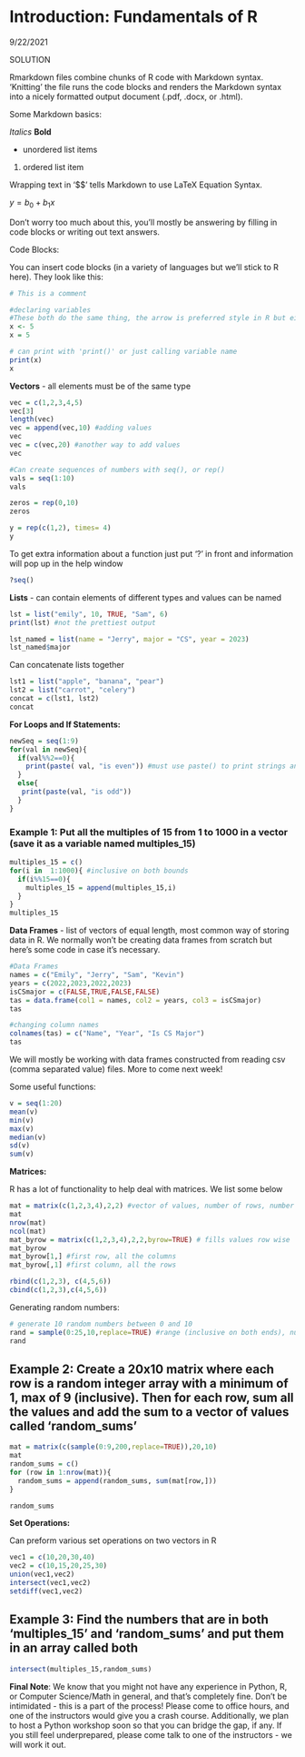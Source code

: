 
# Introduction: Fundamentals of R 

9/22/2021

SOLUTION

Rmarkdown files combine chunks of R code with Markdown syntax. 'Knitting' the file runs the code blocks and renders the Markdown syntax into a nicely formatted output document (.pdf, .docx, or .html).

Some Markdown basics:

*Italics* **Bold**

* unordered list items
1. ordered list item

Wrapping text in '$\$' tells Markdown to use LaTeX Equation Syntax.

$y = b_{0} + b_{1} x$

Don't worry too much about this, you'll mostly be answering by filling in code blocks or writing out text answers.

Code Blocks: 

You can insert code blocks (in a variety of languages but we'll stick to R here). They look like this:
```r
# This is a comment

#declaring variables 
#These both do the same thing, the arrow is preferred style in R but either are acceptable
x <- 5 
x = 5
```

```r
# can print with 'print()' or just calling variable name
print(x)
x
```

**Vectors** - all elements must be of the same type
```r

vec = c(1,2,3,4,5)
vec[3]
length(vec)
vec = append(vec,10) #adding values
vec
vec = c(vec,20) #another way to add values
vec

#Can create sequences of numbers with seq(), or rep()
vals = seq(1:10)
vals

zeros = rep(0,10)
zeros

y = rep(c(1,2), times= 4)
y
```

To get extra information about a function just put '?' in front and information will pop up in the help window
```r
?seq()
```

**Lists** - can contain elements of different types and values can be named
```r
lst = list("emily", 10, TRUE, "Sam", 6)
print(lst) #not the prettiest output

lst_named = list(name = "Jerry", major = "CS", year = 2023)
lst_named$major
```

Can concatenate lists together
```r
lst1 = list("apple", "banana", "pear")
lst2 = list("carrot", "celery")
concat = c(lst1, lst2)
concat
```


**For Loops and If Statements:**
```r
newSeq = seq(1:9)
for(val in newSeq){
  if(val%%2==0){
    print(paste( val, "is even")) #must use paste() to print strings and variables in same line
  }
  else{
   print(paste(val, "is odd"))
  }
}
```


### Example 1: Put all the multiples of 15 from 1 to 1000 in a vector (save it as a variable named multiples_15)
```r
multiples_15 = c()
for(i in  1:1000){ #inclusive on both bounds
  if(i%%15==0){
    multiples_15 = append(multiples_15,i)
  }
}
multiples_15
```

**Data Frames** - list of vectors of equal length, most common way of storing data in R. We normally won't be creating data frames from scratch but here's some code in case it's necessary. 
```r
#Data Frames
names = c("Emily", "Jerry", "Sam", "Kevin")
years = c(2022,2023,2022,2023)
isCSmajor = c(FALSE,TRUE,FALSE,FALSE)
tas = data.frame(col1 = names, col2 = years, col3 = isCSmajor)
tas
```
```r
#changing column names
colnames(tas) = c("Name", "Year", "Is CS Major")
tas
```

We will mostly be working with data frames constructed from reading csv (comma separated value) files. More to come next week!


Some useful functions:

```r
v = seq(1:20)
mean(v)
min(v)
max(v)
median(v)
sd(v)
sum(v)
```


**Matrices:**

R has a lot of functionality to help deal with matrices. We list some below
```r
mat = matrix(c(1,2,3,4),2,2) #vector of values, number of rows, number of columns
mat
nrow(mat)
ncol(mat)
mat_byrow = matrix(c(1,2,3,4),2,2,byrow=TRUE) # fills values row wise
mat_byrow
mat_byrow[1,] #first row, all the columns
mat_byrow[,1] #first column, all the rows

```
```r
rbind(c(1,2,3), c(4,5,6)) 
cbind(c(1,2,3),c(4,5,6))
```

Generating random numbers:


```r
# generate 10 random numbers between 0 and 10
rand = sample(0:25,10,replace=TRUE) #range (inclusive on both ends), number of values needed, replace?
rand
```



## Example 2: Create a 20x10 matrix where each row is a random integer array with a minimum of 1, max of 9 (inclusive). Then for each row, sum all the values and add the sum to a vector of values called 'random_sums'

```r
mat = matrix(c(sample(0:9,200,replace=TRUE)),20,10)
mat
random_sums = c()
for (row in 1:nrow(mat)){
  random_sums = append(random_sums, sum(mat[row,]))
}

random_sums
```



**Set Operations:**

Can preform various set operations on two vectors in R
```r
vec1 = c(10,20,30,40)
vec2 = c(10,15,20,25,30)
union(vec1,vec2)
intersect(vec1,vec2)
setdiff(vec1,vec2)
```

## Example 3: Find the numbers that are in both 'multiples_15' and 'random_sums' and put them in an array called both

```r
intersect(multiples_15,random_sums)
```


**Final Note**: We know that you might not have any experience in Python, R, or Computer Science/Math in general, and that's completely fine. Don't be intimidated - this is a part of the process! Please come to office hours, and one of the instructors would give you a crash course. Additionally, we plan to host a Python workshop soon so that you can bridge the gap, if any. If you still feel underprepared, please come talk to one of the instructors - we will work it out.
